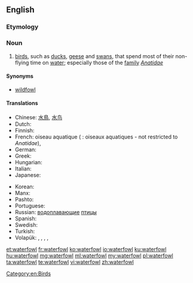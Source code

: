 ==English==

===Etymology===
{{compound|water|fowl|lang=en}}

===Noun===
{{wikipedia}}
{{en-noun|waterfowl}}

# [[bird]]s, such as [[duck]]s, [[geese]] and [[swan]]s, that spend most of their non-flying time on [[water]]; especially those of the [[family]] ''[[Anatidae]]''

====Synonyms====
* [[wildfowl]]

====Translations====
{{trans-top|birds that spend most of their non-flying time on water}}
* Chinese: [[水鳥]], [[水鸟]]
* Dutch: {{t+|nl|watervogels}}
* Finnish: {{t+|fi|vesilintu}}
* French: oiseau aquatique {{g|m}} ({{g|p}} : oiseaux aquatiques - not restricted to ''Anatidae''), {{t+|fr|sauvagine|f}}
* German: {{t+|de|Wasservogel|m}}
* Greek: {{t|el|υδρόβια πουλιά|p}}
* Hungarian: {{t+|hu|vízimadár}}
* Italian: {{t|it|uccelli acquatici|m-p}}
* Japanese: {{t|ja|水鳥|sc=Jpan|tr=suichō}}
{{trans-mid}}
* Korean: {{t|ko|물새|tr=mulsae}}
* Manx: {{t|gv|eean ushtey|m}}
* Pashto: {{t|ps|هېلۍ|f|tr=heləi|sc=ps-Arab}}
* Portuguese: {{t|pt|[[ave]] [[aquática]]|f}}
* Russian: [[водоплавающий|водоплавающие]] [[птица|птицы]]
* Spanish: {{t|es|aves acuáticas|f-p}}
* Swedish: {{t+|sv|sjöfågel|c}}
* Turkish: {{t|tr|su kuşu}}
* Volapük: {{qualifier|♂♀}} {{t+|vo|vataböd}}, {{qualifier|♂}} {{t|vo|vatahiböd}}, {{qualifier|♀}} {{t|vo|vatajiböd}}, {{qualifier|♂♀}} {{t|vo|vataböds|p}}, {{qualifier|collective ♂♀}} {{t+|vo|vatabödem}}
{{trans-bottom}}

[[Category:en:Birds]]

[[et:waterfowl]]
[[fr:waterfowl]]
[[ko:waterfowl]]
[[io:waterfowl]]
[[ku:waterfowl]]
[[hu:waterfowl]]
[[mg:waterfowl]]
[[ml:waterfowl]]
[[my:waterfowl]]
[[pl:waterfowl]]
[[ta:waterfowl]]
[[te:waterfowl]]
[[vi:waterfowl]]
[[zh:waterfowl]]